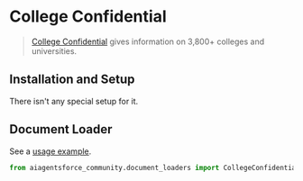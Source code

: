 # College Confidential

>[College Confidential](https://www.collegeconfidential.com/) gives information on 3,800+ colleges and universities.

## Installation and Setup

There isn't any special setup for it.


## Document Loader

See a [usage example](/docs/integrations/document_loaders/college_confidential).

```python
from aiagentsforce_community.document_loaders import CollegeConfidentialLoader
```
